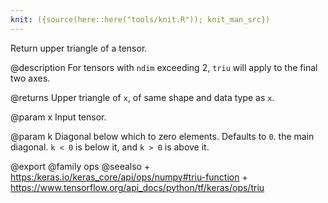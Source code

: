 ```yaml
---
knit: ({source(here::here("tools/knit.R")); knit_man_src})
---
```

Return upper triangle of a tensor.

@description
For tensors with `ndim` exceeding 2, `triu` will apply to the
final two axes.

@returns
    Upper triangle of `x`, of same shape and data type as `x`.

@param x
Input tensor.

@param k
Diagonal below which to zero elements. Defaults to `0`. the
main diagonal. `k < 0` is below it, and `k > 0` is above it.

@export
@family ops
@seealso
+ <https:/keras.io/keras_core/api/ops/numpy#triu-function>
+ <https://www.tensorflow.org/api_docs/python/tf/keras/ops/triu>
